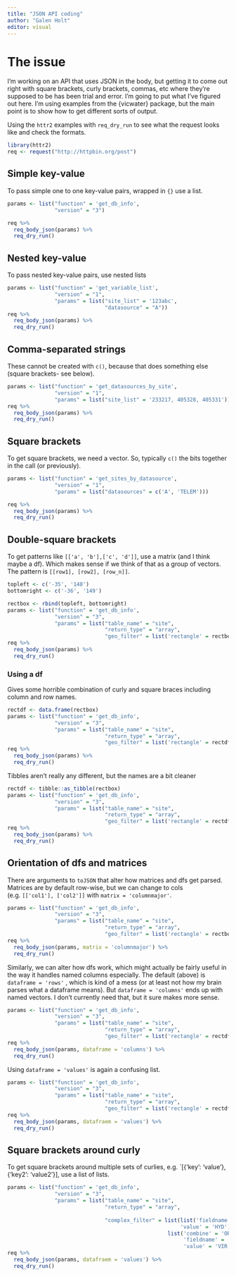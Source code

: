```yaml
---
title: "JSON API coding"
author: "Galen Holt"
editor: visual
---
```


# The issue

I'm working on an API that uses JSON in the body, but getting it to come out right with square brackets, curly brackets, commas, etc where they're supposed to be has been trial and error. I'm going to put what I've figured out here. I'm using examples from the {vicwater} package, but the main point is to show how to get different sorts of output.

Using the `httr2` examples with `req_dry_run` to see what the request looks like and check the formats.

```r
library(httr2)
req <- request("http://httpbin.org/post")

```

## Simple key-value

To pass simple one to one key-value pairs, wrapped in `{}` use a list.

```r
params <- list("function" = 'get_db_info',
               "version" = "3")

req %>%
  req_body_json(params) %>%
  req_dry_run()
```

## Nested key-value

To pass nested key-value pairs, use nested lists

```r
params <- list("function" = 'get_variable_list',
               "version" = "1",
               "params" = list("site_list" = '123abc',
                               "datasource" = "A"))
req %>%
  req_body_json(params) %>%
  req_dry_run()
```

## Comma-separated strings

These cannot be created with `c()`, because that does something else (square brackets- see below).

```r
params <- list("function" = 'get_datasources_by_site',
               "version" = "1",
               "params" = list("site_list" = '233217, 405328, 405331'))
req %>%
  req_body_json(params) %>%
  req_dry_run()
```

## Square brackets

To get square brackets, we need a vector. So, typically `c()` the bits together in the call (or previously).

```r
params <- list("function" = 'get_sites_by_datasource',
               "version" = "1",
               "params" = list("datasources" = c('A', 'TELEM')))

req %>%
  req_body_json(params) %>%
  req_dry_run()
```

## Double-square brackets

To get patterns like `[['a', 'b'],['c', 'd']]`, use a matrix (and I think maybe a df). Which makes sense if we think of that as a group of vectors. The pattern is `[[row1], [row2], [row_n]]`.

```r
topleft <- c('-35', '148')
bottomright <- c('-36', '149')

rectbox <- rbind(topleft, bottomright)
params <- list("function" = 'get_db_info',
               "version" = "3",
               "params" = list("table_name" = "site",
                               "return_type" = "array",
                               "geo_filter" = list('rectangle' = rectbox)))
req %>%
  req_body_json(params) %>%
  req_dry_run()
```

### Using a df

Gives some horrible combination of curly and square braces including column and row names.

```r
rectdf <- data.frame(rectbox)
params <- list("function" = 'get_db_info',
               "version" = "3",
               "params" = list("table_name" = "site",
                               "return_type" = "array",
                               "geo_filter" = list('rectangle' = rectdf)))
req %>%
  req_body_json(params) %>%
  req_dry_run()
```

Tibbles aren't really any different, but the names are a bit cleaner

```r
rectdf <- tibble::as_tibble(rectbox)
params <- list("function" = 'get_db_info',
               "version" = "3",
               "params" = list("table_name" = "site",
                               "return_type" = "array",
                               "geo_filter" = list('rectangle' = rectdf)))
req %>%
  req_body_json(params) %>%
  req_dry_run()
```

## Orientation of dfs and matrices

There are arguments to `toJSON` that alter how matrices and dfs get parsed. Matrices are by default row-wise, but we can change to cols (e.g. `[['col1'], ['col2']]` with `matrix = 'columnmajor'`.

```r
params <- list("function" = 'get_db_info',
               "version" = "3",
               "params" = list("table_name" = "site",
                               "return_type" = "array",
                               "geo_filter" = list('rectangle' = rectbox)))
req %>%
  req_body_json(params, matrix = 'columnmajor') %>%
  req_dry_run()
```

Similarly, we can alter how dfs work, which might actually be fairly useful in the way it handles named columns especially. The default (above) is `dataframe = 'rows'` , which is kind of a mess (or at least not how my brain parses what a dataframe means). But `dataframe = 'columns'` ends up with named vectors. I don't currently need that, but it sure makes more sense.

```r
params <- list("function" = 'get_db_info',
               "version" = "3",
               "params" = list("table_name" = "site",
                               "return_type" = "array",
                               "geo_filter" = list('rectangle' = rectdf)))
req %>%
  req_body_json(params, dataframe = 'columns') %>%
  req_dry_run()
```

Using `dataframe = 'values'` is again a confusing list.

```r
params <- list("function" = 'get_db_info',
               "version" = "3",
               "params" = list("table_name" = "site",
                               "return_type" = "array",
                               "geo_filter" = list('rectangle' = rectdf)))
req %>%
  req_body_json(params, datafraem = 'values') %>%
  req_dry_run()
```

## Square brackets around curly

To get square brackets around multiple sets of curlies, e.g. \`\[{'key': 'value'}, {'key2': 'value2'}\], use a list of lists.

```r
params <- list("function" = 'get_db_info',
               "version" = "3",
               "params" = list("table_name" = "site",
                               "return_type" = "array",
                               
                               "complex_filter" = list(list('fieldname' = 'stntype', 
                                                       'value' = 'HYD'),
                                                   list('combine' = 'OR',
                                                        'fieldname' = 'stntype',
                                                        'value' = 'VIR'))))
req %>%
  req_body_json(params, datafraem = 'values') %>%
  req_dry_run()
```
